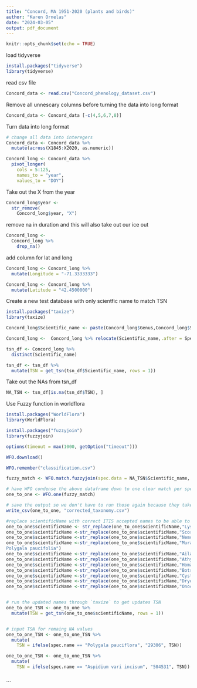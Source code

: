 ```yaml
---
title: "Concord, MA 1951-2020 (plants and birds)"
author: "Karen Ornelas"
date: "2024-03-05"
output: pdf_document
---
```


```r
knitr::opts_chunk$set(echo = TRUE)
```

load tidyverse
```r
install.packages("tidyverse")
library(tidyverse)
```

read csv file 
```r
Concord_data <- read.csv("Concord_phenology_dataset.csv")
```

Remove all unnescary columns before turning the data into long format 
```r
Concord_data <- Concord_data [-c(4,5,6,7,8)]
```


Turn data into long format
```r
# change all data into interegers
Concord_data <- Concord_data %>%
  mutate(across(X1845:X2020, as.numeric))

Concord_long <- Concord_data %>% 
  pivot_longer(
    cols = 5:125,
    names_to = "year",
    values_to = "DOY")
```

Take out the X from the year 
```r
Concord_long$year <-  
  str_remove(
    Concord_long$year, "X")
```

remove na in duration and this will also take out our ice out
```r
Concord_long <- 
  Concord_long %>% 
    drop_na()
```


add column for lat and long 
```r
Concord_long <- Concord_long %>%
  mutate(Longitude = "-71.3333333")

Concord_long <- Concord_long %>%
  mutate(Latitude = "42.4500000")

```

Create a new test database with only scientfic name to match TSN
```r
install.packages("taxize")
library(taxize)

Concord_long$Scientific_name <- paste(Concord_long$Genus,Concord_long$Species)

Concord_long <-  Concord_long %>% relocate(Scientific_name,.after = Species)

tsn_df <- Concord_long %>%
  distinct(Scientific_name)

tsn_df <- tsn_df %>%
  mutate(TSN = get_tsn(tsn_df$Scientific_name, rows = 1))

```

Take out the NAs from tsn_df 
```r
NA_TSN <- tsn_df[is.na(tsn_df$TSN), ] 
```

Use Fuzzy function in worldflora 
```r
install.packages("WorldFlora")
library(WorldFlora)

install.packages("fuzzyjoin")
library(fuzzyjoin)

options(timeout = max(1000, getOption("timeout")))

WFO.download()

WFO.remember("classification.csv")

fuzzy_match <- WFO.match.fuzzyjoin(spec.data = NA_TSN$Scientific_name, WFO.data = WFO.data, fuzzydist.max = 2)

# have WFO condense the above dataframe down to one clear match per species
one_to_one <- WFO.one(fuzzy_match)

# save the output so we don't have to run those again because they take up wild amounts of RAM!
write_csv(one_to_one, "corrected_taxonomy.csv")

#replace scientificName with correct ITIS accepted names to be able to find the TSN
one_to_one$scientificName <- str_replace(one_to_one$scientificName,"Lysimachia arvensis", "Anagallis arvensis")
one_to_one$scientificName <-str_replace(one_to_one$scientificName,"Scorzoneroides autumnalis", "Leontodon autumnalis")
one_to_one$scientificName <-str_replace(one_to_one$scientificName,"Nemopanthes mucronata", "Ilex mucronata")
one_to_one$scientificName <-str_replace(one_to_one$scientificName,"Muraltia pauciflora", "
Polygala paucifolia")
one_to_one$scientificName <-str_replace(one_to_one$scientificName,"Ailanthus altissima var. altissima", "Ailanthus altissima")
one_to_one$scientificName <-str_replace(one_to_one$scientificName,"Athyrium filix-femina subsp. filix-femina", "Athyrium filix-femina")
one_to_one$scientificName <-str_replace(one_to_one$scientificName,"Homalosorus pycnocarpos", "Diplazium pycnocarpon")
one_to_one$scientificName <-str_replace(one_to_one$scientificName,"Botrychium virginianum subsp. virginianum", "Botrypus virginianus")
one_to_one$scientificName <-str_replace(one_to_one$scientificName,"Cystopteris fragilis subsp. fragilis", "Cystopteris fragilis")
one_to_one$scientificName <-str_replace(one_to_one$scientificName,"Dryopteris boottii", "Dryopteris X boottii")
one_to_one$scientificName <-str_replace(one_to_one$scientificName,"Onoclea pensylvatica", "Matteuccia struthiopteris var. pensylvanica")


# run the updated names through `taxize` to get updates TSN
one_to_one_TSN <- one_to_one %>% 
  mutate(TSN = get_tsn(one_to_one$scientificName, rows = 1))


# input TSN for remaing NA values
one_to_one_TSN <- one_to_one_TSN %>% 
  mutate(
    TSN = ifelse(spec.name == "Polygala pauciflora", "29306", TSN))

one_to_one_TSN <- one_to_one_TSN %>% 
  mutate(
    TSN = ifelse(spec.name == "Aspidium vari incisum", "504531", TSN))

```


```r

```


```



